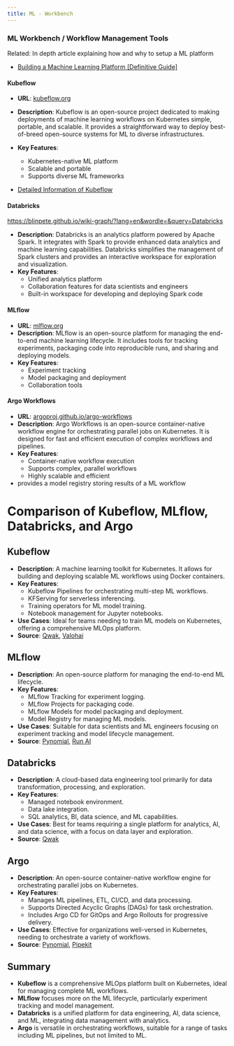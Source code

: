 ```yaml
---
title: ML - Workbench
---
```


### ML Workbench / Workflow Management Tools

Related: In depth article explaining how and why to setup a ML platform

 - [Building a Machine Learning Platform [Definitive Guide]](https://neptune.ai/blog/ml-platform-guide)

#### Kubeflow
- **URL**: [kubeflow.org](https://kubeflow.org)
- **Description**: Kubeflow is an open-source project dedicated to making deployments of machine learning workflows on Kubernetes simple, portable, and scalable. It provides a straightforward way to deploy best-of-breed open-source systems for ML to diverse infrastructures.
- **Key Features**:
  - Kubernetes-native ML platform
  - Scalable and portable
  - Supports diverse ML frameworks

- [Detailed Information of Kubeflow](./Kubeflow.mdx)  

#### Databricks

https://blinpete.github.io/wiki-graph/?lang=en&wordle=&query=Databricks

- **Description**: Databricks is an analytics platform powered by Apache Spark. It integrates with Spark to provide enhanced data analytics and machine learning capabilities. Databricks simplifies the management of Spark clusters and provides an interactive workspace for exploration and visualization.
- **Key Features**:
  - Unified analytics platform
  - Collaboration features for data scientists and engineers
  - Built-in workspace for developing and deploying Spark code

#### MLflow
- **URL**: [mlflow.org](https://mlflow.org)
- **Description**: MLflow is an open-source platform for managing the end-to-end machine learning lifecycle. It includes tools for tracking experiments, packaging code into reproducible runs, and sharing and deploying models.
- **Key Features**:
  - Experiment tracking
  - Model packaging and deployment
  - Collaboration tools

#### Argo Workflows
- **URL**: [argoproj.github.io/argo-workflows](https://argoproj.github.io/argo-workflows)
- **Description**: Argo Workflows is an open-source container-native workflow engine for orchestrating parallel jobs on Kubernetes. It is designed for fast and efficient execution of complex workflows and pipelines.
- **Key Features**:
  - Container-native workflow execution
  - Supports complex, parallel workflows
  - Highly scalable and efficient
- provides a model registry storing results of a ML workflow


# Comparison of Kubeflow, MLflow, Databricks, and Argo

## Kubeflow

- **Description**: A machine learning toolkit for Kubernetes. It allows for building and deploying scalable ML workflows using Docker containers.
- **Key Features**:
  - Kubeflow Pipelines for orchestrating multi-step ML workflows.
  - KFServing for serverless inferencing.
  - Training operators for ML model training.
  - Notebook management for Jupyter notebooks.
- **Use Cases**: Ideal for teams needing to train ML models on Kubernetes, offering a comprehensive MLOps platform.
- **Source**: [Qwak](https://www.qwak.com), [Valohai](https://www.valohai.com)

## MLflow

- **Description**: An open-source platform for managing the end-to-end ML lifecycle.
- **Key Features**:
  - MLflow Tracking for experiment logging.
  - MLflow Projects for packaging code.
  - MLflow Models for model packaging and deployment.
  - Model Registry for managing ML models.
- **Use Cases**: Suitable for data scientists and ML engineers focusing on experiment tracking and model lifecycle management.
- **Source**: [Pynomial](https://www.pynomial.com), [Run AI](https://www.run.ai)

## Databricks

- **Description**: A cloud-based data engineering tool primarily for data transformation, processing, and exploration.
- **Key Features**:
  - Managed notebook environment.
  - Data lake integration.
  - SQL analytics, BI, data science, and ML capabilities.
- **Use Cases**: Best for teams requiring a single platform for analytics, AI, and data science, with a focus on data layer and exploration.
- **Source**: [Qwak](https://www.qwak.com)

## Argo

- **Description**: An open-source container-native workflow engine for orchestrating parallel jobs on Kubernetes.
- **Key Features**:
  - Manages ML pipelines, ETL, CI/CD, and data processing.
  - Supports Directed Acyclic Graphs (DAGs) for task orchestration.
  - Includes Argo CD for GitOps and Argo Rollouts for progressive delivery.
- **Use Cases**: Effective for organizations well-versed in Kubernetes, needing to orchestrate a variety of workflows.
- **Source**: [Pynomial](https://www.pynomial.com), [Pipekit](https://www.pipekit.io)

## Summary

- **Kubeflow** is a comprehensive MLOps platform built on Kubernetes, ideal for managing complete ML workflows.
- **MLflow** focuses more on the ML lifecycle, particularly experiment tracking and model management.
- **Databricks** is a unified platform for data engineering, AI, data science, and ML, integrating data management with analytics.
- **Argo** is versatile in orchestrating workflows, suitable for a range of tasks including ML pipelines, but not limited to ML.
